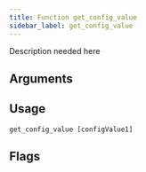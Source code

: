 ```yaml
---
title: Function get_config_value
sidebar_label: get_config_value
---
```


Description needed here

## Arguments


## Usage

```
get_config_value [configValue1]
```


## Flags

